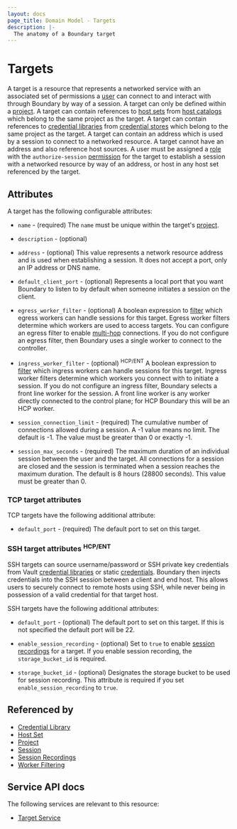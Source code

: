 ```yaml
---
layout: docs
page_title: Domain Model - Targets
description: |-
  The anatomy of a Boundary target
---
```


# Targets

A target is a resource
that represents a networked service
with an associated set of permissions
a [user][] can connect to
and interact with
through Boundary
by way of a session.
A target can only be defined within a [project][].
A target can contain references to [host sets][] from [host catalogs][]
which belong to the same project as the target.
A target can contain references to [credential libraries][]
from [credential stores][] which belong to the same project as the target.
A target can contain an address
which is used by a session to connect to a networked resource.
A target cannot have an address and also reference host sources.
A user must be assigned a [role][] with the `authorize-session` [permission][]
for the target to
establish a session with a networked resource by way of an address,
or host in any host set referenced by the target.

## Attributes

A target has the following configurable attributes:

- `name` - (required)
  The `name` must be unique within the target's [project][].

- `description` - (optional)

- `address` - (optional)
  This value represents a network resource address and is used when establishing a session.
  It does not accept a port, only an IP address or DNS name.

- `default_client_port` - (optional)
  Represents a local port that you want Boundary to listen to by default when someone initiates a session on the client.

- `egress_worker_filter` - (optional)
  A boolean expression to [filter][] which egress workers can handle sessions
  for this target.
  Egress worker filters determine which workers are used to access targets.
  You can configure an egress filter to enable [multi-hop](/boundary/docs/configuration/worker#multi-hop-worker-capabilities-hcp-ent) connections.
  If you do not configure an egress filter, then Boundary uses a single worker to connect to the controller.

- `ingress_worker_filter` - (optional) <sup>HCP/ENT</sup>
  A boolean expression to [filter][] which ingress workers can handle sessions
  for this target.
  Ingress worker filters determine which workers you connect with to initiate a session.
  If you do not configure an ingress filter, Boundary selects a front line worker for the session.
  A front line worker is any worker directly connected to the control plane; for HCP Boundary this will be an HCP worker.

- `session_connection_limit` - (required)
  The cumulative number of connections allowed during a session.
  A -1 value means no limit.
  The default is -1.
  The value must be greater than 0 or exactly -1.

- `session_max_seconds` - (required)
  The maximum duration of an individual session between the user and the target.
  All connections for a session are closed
  and the session is terminated
  when a session reaches the maximum duration.
  The default is 8 hours (28800 seconds).
  This value must be greater than 0.

### TCP target attributes

TCP targets have the following additional attribute:

- `default_port` - (required)
  The default port to set on this target.

### SSH target attributes <sup>HCP/ENT</sup>

SSH targets can source username/password or SSH private key credentials from Vault [credential libraries][] or static
[credentials][]. Boundary then injects credentials into the SSH session between a client and end host. This allows users to
securely connect to remote hosts using SSH, while never being in possession of a valid credential for that target host.

SSH targets have the following additional attributes:

- `default_port` - (optional)
  The default port to set on this target.
  If this is not specified the default port will be 22.

- `enable_session_recording` - (optional)
  Set to `true` to enable [session recordings][] for a target.
  If you enable session recording, the `storage_bucket_id` is required.

- `storage_bucket_id` - (optional)
  Designates the storage bucket to be used for session recording.
  This attribute is required if you set `enable_session_recording` to `true`.

## Referenced by

- [Credential Library][]
- [Host Set][]
- [Project][]
- [Session][]
- [Session Recordings][]
- [Worker Filtering][]

[credentials]: /boundary/docs/concepts/domain-model/credentials
[credential library]: /boundary/docs/concepts/domain-model/credential-libraries
[credential libraries]: /boundary/docs/concepts/domain-model/credential-libraries
[credential store]: /boundary/docs/concepts/domain-model/credential-stores
[credential stores]: /boundary/docs/concepts/domain-model/credential-stores
[host catalog]: /boundary/docs/concepts/domain-model/host-catalogs
[host catalogs]: /boundary/docs/concepts/domain-model/host-catalogs
[host set]: /boundary/docs/concepts/domain-model/host-sets
[host sets]: /boundary/docs/concepts/domain-model/host-sets
[host]: /boundary/docs/concepts/domain-model/hosts
[hosts]: /boundary/docs/concepts/domain-model/hosts
[permission]: /boundary/docs/concepts/security/permissions
[permissions]: /boundary/docs/concepts/security/permissions
[project]: /boundary/docs/concepts/domain-model/scopes#projects
[projects]: /boundary/docs/concepts/domain-model/scopes#projects
[role]: /boundary/docs/concepts/domain-model/roles
[roles]: /boundary/docs/concepts/domain-model/roles
[session]: /boundary/docs/concepts/domain-model/sessions
[sessions]: /boundary/docs/concepts/domain-model/sessions
[session recordings]: /boundary/docs/concepts/domain-model/session-recordings
[filter]: /boundary/docs/concepts/filtering/worker-tags
[worker filtering]: /boundary/docs/concepts/filtering/worker-tags
[user]: /boundary/docs/concepts/domain-model/users
[users]: /boundary/docs/concepts/domain-model/users

## Service API docs

The following services are relevant to this resource:

- [Target Service](/boundary/api-docs/target-service)
